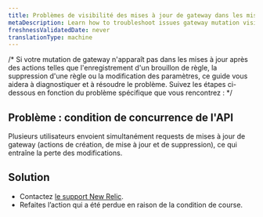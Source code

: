 ```yaml
---
title: Problèmes de visibilité des mises à jour de gateway dans les mises à jour
metaDescription: Learn how to troubleshoot issues gateway mutation visibility in updates.
freshnessValidatedDate: never
translationType: machine
---
```


/\* Si votre mutation de gateway n&apos;apparaît pas dans les mises à jour après des actions telles que l&apos;enregistrement d&apos;un brouillon de règle, la suppression d&apos;une règle ou la modification des paramètres, ce guide vous aidera à diagnostiquer et à résoudre le problème. Suivez les étapes ci-dessous en fonction du problème spécifique que vous rencontrez : \*/

## Problème : condition de concurrence de l&apos;API

Plusieurs utilisateurs envoient simultanément requests de mises à jour de gateway (actions de création, de mise à jour et de suppression), ce qui entraîne la perte des modifications.

## Solution

* Contactez [le support New Relic](https://support.newrelic.com).
* Refaites l’action qui a été perdue en raison de la condition de course.